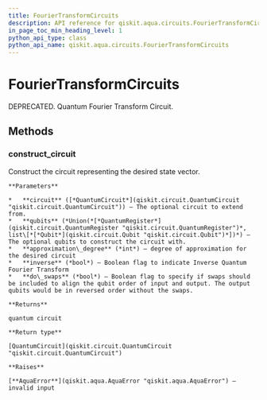 ```yaml
---
title: FourierTransformCircuits
description: API reference for qiskit.aqua.circuits.FourierTransformCircuits
in_page_toc_min_heading_level: 1
python_api_type: class
python_api_name: qiskit.aqua.circuits.FourierTransformCircuits
---
```


# FourierTransformCircuits

<Class id="qiskit.aqua.circuits.FourierTransformCircuits" github="https://github.com/qiskit-community/qiskit-aqua/tree/stable/0.7/qiskit/aqua/circuits/fourier_transform_circuits.py" signature="FourierTransformCircuits">
  DEPRECATED. Quantum Fourier Transform Circuit.

  ## Methods

  ### construct\_circuit

  <Function id="qiskit.aqua.circuits.FourierTransformCircuits.construct_circuit" name="construct_circuit" signature="static FourierTransformCircuits.construct_circuit(circuit=None, qubits=None, inverse=False, approximation_degree=0, do_swaps=True)">
    Construct the circuit representing the desired state vector.

    **Parameters**

    *   **circuit** ([*QuantumCircuit*](qiskit.circuit.QuantumCircuit "qiskit.circuit.QuantumCircuit")) – The optional circuit to extend from.
    *   **qubits** (*Union(*[*QuantumRegister*](qiskit.circuit.QuantumRegister "qiskit.circuit.QuantumRegister")*, list\[*[*Qubit*](qiskit.circuit.Qubit "qiskit.circuit.Qubit")*])*) – The optional qubits to construct the circuit with.
    *   **approximation\_degree** (*int*) – degree of approximation for the desired circuit
    *   **inverse** (*bool*) – Boolean flag to indicate Inverse Quantum Fourier Transform
    *   **do\_swaps** (*bool*) – Boolean flag to specify if swaps should be included to align the qubit order of input and output. The output qubits would be in reversed order without the swaps.

    **Returns**

    quantum circuit

    **Return type**

    [QuantumCircuit](qiskit.circuit.QuantumCircuit "qiskit.circuit.QuantumCircuit")

    **Raises**

    [**AquaError**](qiskit.aqua.AquaError "qiskit.aqua.AquaError") – invalid input
  </Function>
</Class>

